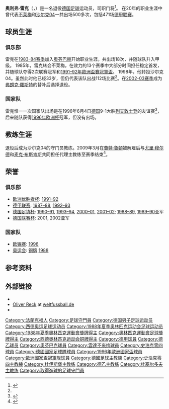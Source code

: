 {{expand|time=2017-03-20T15:18:16+00:00}}
{{refimprove|time=2017-03-20T15:18:16+00:00}}
{{Infobox football biography
| name           = Oliver Reck
| image          = Oliver Reck 2011.jpg
| image_size     = 220px
| caption        = 2011年执教[[杜伊斯堡迈德里希竞赛俱乐部|杜伊斯堡]]的雷克
| birth_date     = {{birth date and age|1965|2|27|df=y}}
| birth_place    = [[西德|西德]][[法兰克福|法兰克福]]
| height         = {{convert|1.93|m|ftin|0|abbr=on}}
| currentclub    = 
| position       = [[守门员_(足球)|门将]]
| years1         = 1983–1985
| clubs1         = [[奥芬巴赫踢球者足球俱乐部|奥芬巴赫]]
| caps1          = 52
| goals1         = 0
| years2         = 1985–1998
| clubs2         = [[雲達不萊梅體育會|不莱梅]]
| caps2          = 345
| goals2         = 0
| years3         = 1998–2003
| clubs3         = [[沙尔克04足球俱乐部|沙尔克04]]
| caps3          = 112
| goals3         = 1
| totalcaps      = 509
| totalgoals     = 1
| nationalyears1 = 1996
| nationalteam1  = [[德国国家足球队|德国]]
| nationalcaps1  = 1
| nationalgoals1 = 0
| manageryears1  = 2009
| managerclubs1  = [[沙尔克04足球俱乐部|沙尔克04]] (过渡)
| manageryears2  = 2011–2012
| managerclubs2  = [[杜伊斯堡迈德里希竞赛俱乐部|杜伊斯堡]]
| manageryears3  = 2013–2014
| managerclubs3  = [[福尔图娜杜塞尔多夫|杜塞尔多夫]] (过渡)
| manageryears4  = 2014–2015
| managerclubs4  = [[福尔图娜杜塞尔多夫|杜塞尔多夫]]
| manageryears5  = 2016–
| managerclubs5  = [[奥芬巴赫踢球者足球俱乐部|奥芬巴赫]]
| medaltemplates = 
{{MedalOlympic}}
{{MedalBronze|[[1988年夏季奥运会|1988年汉城]]|[[1988年夏季奥林匹克运动会足球比赛|团队]]}}
}}
'''奥利弗·雷克'''（{{lang-de|Oliver Reck}}，{{bd|1965年|2月27日|catIdx=Reck, Oliver}}）是一名退役[[德国|德国]][[足球|足球]]运动员，司职门将<ref name="data">{{Cite web | url = http://rsssf.com/players/reckdata.html | title = Oliver Reck - Matches and Goals in Bundesliga | first = Matthias | last = Arnhold | date = 12 November 2015 | accessdate = 16 November 2015 | publisher = Rec.Sport.Soccer Statistics Foundation | language = en | archive-date = 2015-11-17 | archive-url = https://web.archive.org/web/20151117032419/http://rsssf.com/players/reckdata.html | dead-url = no }}</ref>。
在20年的职业生涯中曾代表[[雲達不萊梅體育會|不莱梅]]和[[沙尔克04足球俱乐部|沙尔克04]]一共出场500多次，包括471场[[德甲联赛|德甲联赛]]。
==球员生涯==
===俱乐部===
雷克在[[1983-84年德甲联赛|1983-84赛季]]加入[[奥芬巴赫踢球者足球俱乐部|奥芬巴赫]]开始职业生涯。共出场18次，并随球队升入甲级。
1985年，雷克转会不莱梅，在效力的13个赛季中大部分时间担任稳定首发，并随球队夺得2次联赛冠军和[[1991–92年歐洲盃賽冠軍盃|1991–92年歐洲盃賽冠軍盃]]。
1998年，他转投沙尔克04。虽然此时他已经33岁，但仍代表该队出战112场比赛<ref name="data"/>。在[[2002-03年德甲联赛|2002-03赛季]]成为[[弗朗克·羅斯特|弗朗克·羅斯特]]的替补后选择退役。
===国家队===
雷克惟一一次国家队出场是在1996年6月4日[[德国国家足球队|德国]]9-1大胜[[列支敦士登国家足球队|列支敦士登]]的友谊赛<ref>{{Cite web | url = http://rsssf.com/miscellaneous/reck-intl.html | title = Oliver Reck - International Appearances | first = Matthias | last = Arnhold | date = 12 November 2015 | accessdate = 16 November 2015 | publisher = Rec.Sport.Soccer Statistics Foundation | language = en | archive-date = 2015-11-17 | archive-url = https://web.archive.org/web/20151117023912/http://rsssf.com/miscellaneous/reck-intl.html | dead-url = no }}</ref>，后来随队获得[[1996年欧洲杯|1996年欧洲杯]]冠军，但没有出场。
==教练生涯==
退役后成为沙尔克04的守门员教练。2009年3月在[[費特·魯頓|費特·魯頓]]被解雇后与[[尤里·穆尔德|尤里·穆尔德]]和[[麦克·布斯肯斯|麦克·布斯肯斯]]共同担任代理主教练至赛季结束<ref name=schalkeinterim>{{cite news|title=S04 setzt auf Büskens und Mulder|url=http://www.kicker.de/news/fussball/bundesliga/startseite/506677/artikel_s04-setzt-auf-bueskens-und-mulder.html|accessdate=4 December 2013|newspaper=kicker|date=1 April 2009|language=de|archive-date=2016-09-16|archive-url=https://web.archive.org/web/20160916192044/http://www.kicker.de/news/fussball/bundesliga/startseite/506677/artikel_s04-setzt-auf-bueskens-und-mulder.html|dead-url=no}}</ref>。
==荣誉==

===俱乐部===
*[[欧洲优胜者杯|欧洲优胜者杯]]: [[1991–92年欧洲优胜者杯|1991–92]]
*[[德甲联赛|德甲联赛]]: [[1987–88年德甲联赛|1987–88]], [[1992–93年德甲联赛|1992–93]]
*[[德国足协杯|德国足协杯]]: [[1990–91年德国足协杯|1990–91]], [[1993–94年德国足协杯|1993–94]], [[2000–01年德国足协杯|2000–01]], [[2001–02年德国足协杯|2001–02]]; [[1988–89年德国足协杯|1988–89]], [[1989–90年德国足协杯|1989–90]]亚军
*[[德國足球協會聯賽盃|德国联赛杯]]: 2001, 2002亚军

===国家队===
*[[欧洲足球锦标赛|欧锦赛]]: [[1996年欧洲足球锦标赛|1996]]
*[[夏季奥林匹克运动会|奥运会]]: [[铜牌|铜牌]] [[1988年夏季奥林匹克运动会足球比赛|1988]]

==参考资料==
{{reflist}}
==外部链接==
* {{Fussballdaten|reckoliver}}
* [http://www.weltfussball.de/spieler_profil/oliver-reck/ Oliver Reck] {{Wayback|url=http://www.weltfussball.de/spieler_profil/oliver-reck/ |date=20190413080646 }} at [http://www.weltfussball.de/ weltfussball.de]{{Wayback|url=http://www.weltfussball.de/ |date=20170816040733 }} {{de icon}}
* {{NFT player|pid=14308}}

{{DEFAULTSORT:Reck, Oliver}}
[[Category:法蘭克福人|Category:法蘭克福人]]
[[Category:足球守門員|Category:足球守門員]]
[[Category:德国男子足球运动员|Category:德国男子足球运动员]]
[[Category:西德奥运足球运动员|Category:西德奥运足球运动员]]
[[Category:1988年夏季奥林匹克运动会足球运动员|Category:1988年夏季奥林匹克运动会足球运动员]]
[[Category:1988年夏季奧林匹克運動會獎牌得主|Category:1988年夏季奧林匹克運動會獎牌得主]]
[[Category:奧林匹克運動會足球獎牌得主|Category:奧林匹克運動會足球獎牌得主]]
[[Category:西德奥林匹克运动会铜牌得主|Category:西德奥林匹克运动会铜牌得主]]
[[Category:德甲球員|Category:德甲球員]]
[[Category:德乙球员|Category:德乙球员]]
[[Category:奧芬巴克球員|Category:奧芬巴克球員]]
[[Category:雲達不來梅球員|Category:雲達不來梅球員]]
[[Category:史浩克零四球員|Category:史浩克零四球員]]
[[Category:德國國家足球隊球員|Category:德國國家足球隊球員]]
[[Category:1996年歐洲國家盃球員|Category:1996年歐洲國家盃球員]]
[[Category:歐洲國家盃冠軍隊球員|Category:歐洲國家盃冠軍隊球員]]
[[Category:德國足球主教練|Category:德國足球主教練]]
[[Category:史浩克零四主教練|Category:史浩克零四主教練]]
[[Category:杜伊斯堡主教练|Category:杜伊斯堡主教练]]
[[Category:德乙主教练|Category:德乙主教练]]
[[Category:杜塞尔多夫主教练|Category:杜塞尔多夫主教练]]
[[Category:取得進球的足球守門員|Category:取得進球的足球守門員]]